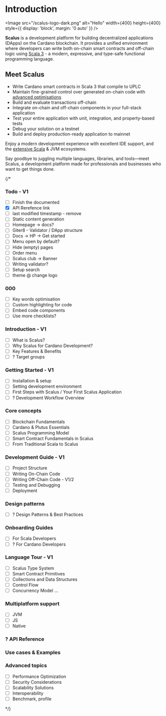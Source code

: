 
# Introduction

<Image src="/scalus-logo-dark.png" alt="Hello" width={400} height={400} style={{ display: 'block', margin: '0 auto' }} />

**Scalus** is a development platform for building decentralized applications (DApps) on the Cardano blockchain. It provides a unified environment where developers can write both on-chain smart contracts and off-chain logic using [Scala 3](/docs/language-tour/scala3) - a modern, expressive, and type-safe functional programming language.

## Meet Scalus

- Write Cardano smart contracts in Scala 3 that compile to UPLC
- Maintain fine-grained control over generated on-chain code with [advanced optimisations](/docs/advanced)
- Build and evaluate transactions off-chain
- Integrate on-chain and off-chain components in your full-stack application
- Test your entire application with unit, integration, and property-based tests
- Debug your solution on a testnet
- Build and deploy production-ready application to mainnet


Enjoy a modern development experience with excellent IDE support, and the [extensive Scala](https://index.scala-lang.org/) & JVM ecosystems.

Say goodbye to juggling multiple languages, libraries, and tools—meet Scalus, a development platform made for professionals and businesses who want to get things done.

{/*
### Todo - V1
- [ ] Finish the documented
- [x] API Rerefence link
- [ ]  last modified timestamp - remove
- [ ] Static content generation
- [ ] Homepage -> docs? 
- [ ] Giter8 - Validator / DApp structure
- [ ] Docs -> HP -> Get started
- [ ] Menu open by default?
- [ ] Hide (empty) pages
- [ ] Order menu
- [ ] Scalus club -> Banner
- [ ] Writing validator?
- [ ] Setup search
- [ ] theme @ change logo

### 000
- [ ] Key words optimisation
- [ ] Custom highlighting for code
- [ ] Embed code components
- [ ] Use more checklists?

### Introduction - V1

- [ ]  What is Scalus?
- [ ]  Why Scalus for Cardano Development?
- [ ]  Key Features & Benefits
- [ ]  ? Target groups

### Getting Started - V1

- [ ]  Installation & setup
- [ ]  Setting development environment
- [ ]  First Steps with Scalus / Your First Scalus Application
- [ ]  ? Development Workflow Overview

### Core concepts

- [ ]  Blockchain Fundamentals
- [ ]  Cardano & Plutus Essentials
- [ ]  Scalus Programming Model
- [ ]  Smart Contract Fundamentals in Scalus
- [ ]  From Traditional Scala to Scalus

### Development Guide - V1

- [ ]  Project Structure
- [ ]  Writing On-Chain Code
- [ ]  Writing Off-Chain Code - V1/2
- [ ]  Testing and Debugging
- [ ]  Deployment

### Design patterns

- [ ]  ? Design Patterns & Best Practices

### Onboarding Guides

- [ ]  For Scala Developers
- [ ]  ? For Cardano Developers

### Language Tour - V1

- [ ]  Scalus Type System
- [ ]  Smart Contract Primitives
- [ ]  Collections and Data Structures
- [ ]  Control Flow
- [ ]  Concurrency Model
...

### Multiplatform support

- [ ]  JVM
- [ ]  JS
- [ ]  Native

### ? API Reference

### Use cases & Examples

### Advanced topics

- [ ] Performance Optimization
- [ ] Security Considerations
- [ ] Scalability Solutions
- [ ] Interoperability
- [ ] Benchmark, profile

*/}
